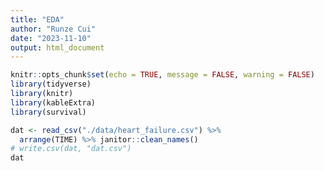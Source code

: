 ```yaml
---
title: "EDA"
author: "Runze Cui"
date: "2023-11-10"
output: html_document
---
```


```r
knitr::opts_chunk$set(echo = TRUE, message = FALSE, warning = FALSE)
library(tidyverse)
library(knitr)
library(kableExtra)
library(survival)
```

```r
dat <- read_csv("./data/heart_failure.csv") %>% 
  arrange(TIME) %>% janitor::clean_names()
# write.csv(dat, "dat.csv")
dat
```

```r

```

